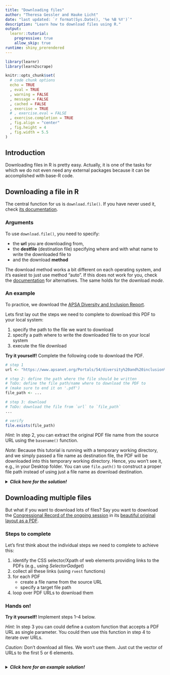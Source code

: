 ```yaml
---
title: "Downloading files"
author: "Theresa Gessler and Hauke Licht"
date: "last updated: `r format(Sys.Date(), '%e %B %Y')`"
description: "Learn how to download files using R."
output: 
  learnr::tutorial:
    progressive: true
    allow_skip: true
runtime: shiny_prerendered
---
```



```r
library(learnr)
library(learn2scrape)
```

```r
knitr::opts_chunk$set(
  # code chunk options
  echo = TRUE
  , eval = TRUE
  , warning = FALSE
  , message = FALSE
  , cached = FALSE 
  , exercise = TRUE
  # , exercise.eval = FALSE
  , exercise.completion	= TRUE
  , fig.align = "center"
  , fig.height = 4
  , fig.width = 5.5
)
```


## Introduction

Downloading files in R is pretty easy. 
Actually, it is one of the tasks for which we do not even need any external packages because it can be accomplished with base-R code.

## Downloading a file in R

The central function for us is `download.file()`. 
If you have never used it, check [its documentation](https://stat.ethz.ch/R-manual/R-devel/library/utils/html/download.file.html){target="_blank"}.

### Arguments

To use `download.file()`, you need to specify:

- the **url** you are downloading from,
- the **destfile** (destination file) specifying where and with what name to write the downloaded file to
- and the download **method**

The download method works a bit different on each operating system, and it's easiest to just use method "auto".
If this does not work for you, check the [documentation](https://stat.ethz.ch/R-manual/R-devel/library/utils/html/download.file.html){target="_blank"} for alternatives. 
The same holds for the download *mode*.

### An example 

To practice, we download the [APSA Diversity and Inclusion Report](https://www.apsanet.org/Portals/54/diversity%20and%20inclusion%20prgms/DIV%20reports/Diversity%20Report%20Executive%20-%20Final%20Draft%20-%20Web%20version.pdf){target="_blank"}. 

Lets first lay out the steps we need to complete to download this PDF to your local system: 

1. specify the path to the file we want to download
2. specify a path where to write the downloaded file to on your local system
3. execute the file download

**Try it yourself!** Complete the following code to download the PDF.

```r
# step 1
url <- "https://www.apsanet.org/Portals/54/diversity%20and%20inclusion%20prgms/DIV%20reports/Diversity%20Report%20Executive%20-%20Final%20Draft%20-%20Web%20version.pdf"

# step 2: define the path where the file should be written
# ToDo: define the file path/name where to download the PDF to
# (make sure to end it on '.pdf')
file_path <- ...

# step 3: download
# ToDo: download the file from `url` to `file_path`
... 

# verify
file.exists(file_path)
```


*Hint:* In step 2, you can extract the original PDF file name from the source URL using the `basename()` function.

*Note:* Because this tutorial is running with a temporary working directory, and we simply passed a file name as destination file, the PDF will be downloaded into this temporary working directory.
Hence, you won't see it, e.g., in your Desktop folder.
You can use `file.path()` to construct a proper file path instead of using just a file name as download destination.

<details> 
<summary>**_Click here for the solution!_**</summary> 

<br/> 
In step 2, we first extract the PDF file name from the source URL.
To do so, we use the function `basename()` that parses the last part (file or directory name) from a file path. 
(Since an URL is like a path, his works just fine.)

```r
# 1. specify the URL where the file is located
source_url <- "https://www.apsanet.org/Portals/54/diversity%20and%20inclusion%20prgms/DIV%20reports/Diversity%20Report%20Executive%20-%20Final%20Draft%20-%20Web%20version.pdf"

# 2.a) extract PDF file name 
file_name <- basename(source_url) 
````


In addition, we use the function `URLdecode()` to "clean" the [URL-encoded](https://en.wikipedia.org/wiki/Percent-encoding#Percent-encoding_in_a_URI) file name parsed from the URL. 
This makes it human-readable.
(Hint: if you want to avoid white spaces in your file names, you can use the `gsub()` function.) 

```r
file_name <- URLdecode(file_name)
```

Next, we construct the file path that determines where the file will be downloaded to on your local system. 
The function `file.path()` does this in a way that is consistent and reproducible across operation systems.
In our example, we write to the 'Desktop' folder of the current user's home (see `path.expand("~")`). 
Note that '~' is a short cut for root of the current user's file system to the current user.

```r
# 2.b) specify the file path (`fp`) where to download the file to
file_path <- file.path("~", "Desktop", file_name)
```

Now we are ready to download the file from `url` to `file_path`:

```r
# 3. download
download.file(url = source_url, destfile = fp)
```

You can verify that the file has been successfully downloaded by looking for it on your local system: 
```r
# check:
file.exists(fp)
```
</details> 

## Downloading multiple files

But what if you want to download lots of files?
Say you want to download the [Congressional Record of the ongoing session](https://www.congress.gov/congressional-record/116th-congress/browse-by-date){target="_blank"} in its [beautiful original layout as a PDF](https://www.congress.gov/116/crec/2019/06/28/CREC-2019-06-28.pdf){target="_blank"}. 

### Steps to complete 

Let's first think about the individual steps we need to complete to achieve this:

1. identify the CSS selector/Xpath of web elements providing links to the PDFs (e.g., using *SelectorGadget*)
2. collect all these links (using `rvest` functions)
3. for each PDF 
    - create a file name from the source URL
    - specify a target file path
4. loop over PDF URLs to download them

### Hands on!

**Try it yourself!** Implement steps 1--4 below.

*Hint:* In step 3 you can could define a custom function that accepts a PDF URL as single parameter. You could then use this function in step 4 to iterate over URLs.

*Caution:* Don't download all files. We won't use them. Just cut the vector of URLs to the first 5 or 6 elements.

```r

```

<details>
<summary>**_Click here for an example solution!_**</summary>
```r
library(rvest)
library(dplyr)

# 1. read the HTML page into R
url <- "https://www.congress.gov/congressional-record/116th-congress/browse-by-date"
page <- read_html(url)

# 2. collect PDF URLs
urls <- page %>% 
    html_elements(xpath = "//td/a[contains(@href, '.pdf')]") %>% 
    html_attr("href") %>% 
    paste0("https://www.congress.gov", .)

# number of PDFs
lenght(urls)

# 3. download PDFs

# a) define function that downloads and saves PDF

#' @param url character specifying URL of PDF to be downloaded
#' @param .dir character specifying path of directory on local system to download PDF to
download_congress_record <- function(url, .dir) {
    fn <- basename(url)
    fp <- file.path(.dir, fn)
    download.file(url = url, destfile = fp, quiet = TRUE)
}

# b) create temporary directory
target_dir <- tempdir(check = TRUE)

# c) iterate over (first three) URLs to download individual PDFs to the target directory
for (url in urls[1:3]) {
  download_congress_record(url, .dir = target_dir)
  
  # pause 2 seconds
  Sys.sleep(2)
}

# d) check 
(pdfs <- list.files(target_dir, pattern = ".pdf$"))

# 4. clean up (remove all downloaded PDFs)
lapply(file.path(target_dir, pdfs), file.remove)
```

</details>

